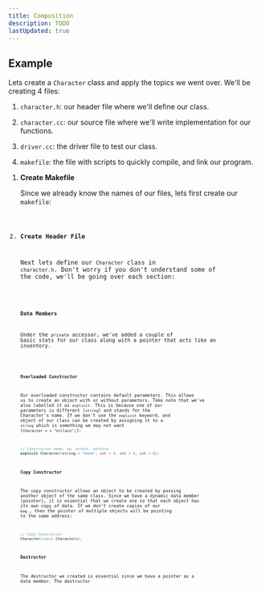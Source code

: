 ```yaml
---
title: Composition
description: TODO
lastUpdated: true
---
```



## Example

Lets create a `Character` class and apply the topics we went over. We'll be creating 4 files:

1. `character.h`: our header file where we'll define our class.

2. `character.cc`: our source file where we'll write implementation for our functions.

3. `driver.cc`: the driver file to test our class.

4. `makefile`: the file with scripts to quickly compile, and link our program.

<Steps>

1. **Create Makefile**

    Since we already know the names of our files, lets first create our `makefile`:

    <Code title="makefile" lang="makefile" code={code.step1} />

2. **Create Header File**

    Next lets define our `Character` class in `character.h`. Don't worry if you don't 
    understand some of the code, we'll be going over each section:

    <Code title="cpp" lang="character.h" code={code.step2Base} />

    **Data Members**

    Under the `private` accessor, we've added a couple of basic stats for our class along 
    with a pointer that acts like an inventory.

    <Code title="cpp" lang="character.h" code={code.step2Data} />

    **Overloaded Constructor**

    Our overloaded constructor contains default parameters. This allows us to create an object 
    with or without parameters. Take note that we've also labelled it as `explicit`. This is 
    because one of our parameters is different (`string`) and stands for the Character's name. 
    If we don't use the `explicit` keyword, and object of our class can be created by assigning 
    it to a `string` which is something we may not want (`Character v = "Villain"`;):

    ```cpp title="character.h" showLineNumbers=false
    // Constructor name, hp, attack, defense
    explicit Character(string = "none", int = 0, int = 0, int = 0);
    ```

    **Copy Constructor**

    The copy constructor allows an object to be created by passing another object of the same class.
    Since we have a dynamic data member (pointer), it is essential that we create one so that each 
    object has its own copy of data. If we don't create copies of our `bag_`, then the pointer of 
    multiple objects will be pointing to the same address:

    ```cpp title="character.h" showLineNumbers=false
    // Copy Constructor
    Character(const Character&);
    ```
    
    **Destructor**

    The destructor we created is essential since we have a pointer as a data member. The destructor 
    

</Steps>